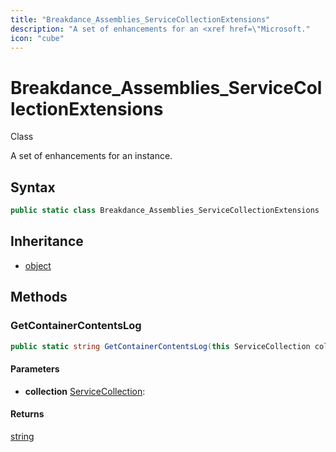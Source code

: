 ```yaml
---
title: "Breakdance_Assemblies_ServiceCollectionExtensions"
description: "A set of enhancements for an <xref href=\"Microsoft."
icon: "cube"
---
```


# Breakdance_Assemblies_ServiceCollectionExtensions

<Badge variant="outline">Class</Badge>

A set of enhancements for an <xref href="Microsoft.Extensions.Hosting.IHostBuilder" data-throw-if-not-resolved="false"></xref> instance.

## Syntax

```csharp
public static class Breakdance_Assemblies_ServiceCollectionExtensions
```

## Inheritance

- [object](https://learn.microsoft.com/dotnet/api/system.object)

## Methods

### GetContainerContentsLog

```csharp
public static string GetContainerContentsLog(this ServiceCollection collection)
```

#### Parameters

- **collection** [ServiceCollection](https://learn.microsoft.com/dotnet/api/microsoft.extensions.dependencyinjection.servicecollection): 

#### Returns

[string](https://learn.microsoft.com/dotnet/api/system.string)


